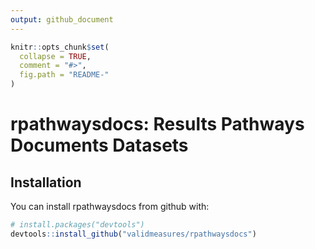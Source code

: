 ```yaml
---
output: github_document
---
```


<!-- README.md is generated from README.Rmd. Please edit that file -->

```r
knitr::opts_chunk$set(
  collapse = TRUE,
  comment = "#>",
  fig.path = "README-"
)
```

# rpathwaysdocs: Results Pathways Documents Datasets

## Installation

You can install rpathwaysdocs from github with:

```r
# install.packages("devtools")
devtools::install_github("validmeasures/rpathwaysdocs")
```

